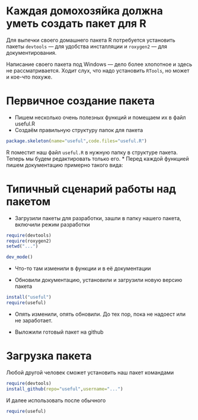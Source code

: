 Каждая домохозяйка должна уметь создать пакет для R
===================

Для выпечки своего домашнего пакета R потребуется установить пакеты `devtools` --- для удобства инсталляции и `roxygen2` --- для документирования.

Написание своего пакета под Windows --- дело более хлопотное и здесь не рассматривается. Ходит слух, что надо установить `RTools`, но может и кое-что похуже. 

# Первичное создание пакета

* Пишем несколько очень полезных функций и помещаем их в файл useful.R
* Создаём правильную структуру папок для пакета
```r
package.skeleton(name="useful",code.files="useful.R")
```
R поместит наш файл `useful.R` в нужную папку в структуре пакета. Теперь мы будем редактировать только его.
* Перед каждой функцией пишем документацию примерно такого вида:


# Типичный сценарий работы над пакетом

* Загрузили пакеты для разработки, зашли в папку нашего пакета, включили режим разработки
```r
require(devtools)
require(roxygen2)
setwd("...")

dev_mode()
```

* Что-то там изменили в функции и в её документации

* Обновили документацию, установили и загрузили новую версию пакета
```r

install("useful")
require(useful)
```

* Опять изменили, опять обновили. До тех пор, пока не надоест или не заработает.

* Выложили готовый пакет на github

# Загрузка пакета 

Любой другой человек сможет установить наш пакет командами
```r
require(devtools)
install_github(repo="useful",username="...")
```
И далее использовать после обычного
```r
require(useful)
```




